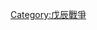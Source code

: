 {{Campaign
|bodyclass=hlist

|name=[[戊辰戰爭]]
|raw_name=Campaignbox 戊辰戰爭
|battles= 
*[[鳥羽伏見之戰|鳥羽伏見]]
*[[阿波沖海戰|阿波沖]]
*[[甲州勝沼之戰|甲州勝沼]]
*[[宇都宮城之戰|宇都宮城]]
*[[今市之戰|今市]]
*[[市川船橋之戰|市川船橋]]
*[[五井戰爭|五井]]
*[[上野戰爭|上野]]
*[[鯨波戰爭|鯨波]]
*[[北越戰爭]]
*（[[寺泊沖海戰|寺泊沖]]
*[[八丁沖之戰|八丁沖]]）
*[[會津戰爭]]
*（[[白河口之戰|白河口]]
*[[磐城之戰|磐城]]
*[[二本松之戰|二本松]]
*[[母成峠之戰|母成峠]]）
*[[旗卷峠之戰|旗卷峠]]
*[[秋田戰爭]]
*[[弘道館戰爭|弘道館]]
*[[松山戰爭|松山]]
*[[宮古灣海戰|宮古灣]]
*[[野邊地戰爭|野邊地]]
*[[箱館戰爭]]
*（[[二股口之戰|二股口]]
*[[箱館灣海戰|箱館灣]]）
}}<noinclude>
[[Category:戊辰戰爭]]
</noinclude>